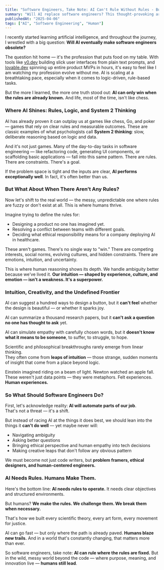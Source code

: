 ```yaml
---
title: "Software Engineers, Take Note: AI Can't Rule Without Rules - But We Can"
summary: "Will AI replace software engineers? This thought-provoking article explores where AI excels, where humans shine, and why intuition, creativity, and ambiguity still give software engineers a vital edge in the age of automation."
publishedAt: "2025-04-06"
tags: ["AI", "Software Engineering", "Human"]
---
```


I recently started learning artificial intelligence, and throughout the journey, I wrestled with a big question: **Will AI eventually make software engineers obsolete?**

The question hit home — it's the profession that puts food on my table. With tools like [v0.dev](https://v0.dev) building slick user interfaces from plain text prompts, and [lovable.dev](https://lovable.dev) spinning up entire product MVPs in hours, it's easy to feel like I am watching my profession evolve without me. AI is scaling at a breathtaking pace, especially when it comes to logic-driven, rule-based tasks.

But the more I learned, the more one truth stood out: **AI can only win when the rules are already known.** And life, most of the time, isn't like chess.

### Where AI Shines: Rules, Logic, and System 2 Thinking

AI has already proven it can outplay us at games like chess, Go, and poker — games that rely on clear rules and measurable outcomes. These are classic examples of what psychologists call **System 2 thinking**: slow, deliberate reasoning based on logic and data.

And it's not just games. Many of the day-to-day tasks in software engineering — like refactoring code, generating UI components, or scaffolding basic applications — fall into this same pattern. There are rules. There are constraints. There's a goal.

If the problem space is tight and the inputs are clear, **AI performs exceptionally well**. In fact, it's often better than us.

### But What About When There Aren’t Any Rules?

Now let's shift to the real world — the messy, unpredictable one where rules are fuzzy or don't exist at all. This is where humans thrive.

Imagine trying to define the rules for:

- Designing a product no one has imagined yet.
- Resolving a conflict between teams with different goals.
- Deciding what ethical responsibility means for a company deploying AI in healthcare.

These aren't games. There's no single way to "win." There are competing interests, social norms, evolving cultures, and hidden constraints. There are emotions, intuition, and uncertainty.

This is where human reasoning shows its depth. We handle ambiguity better because we've lived it. **Our intuition — shaped by experience, culture, and emotion — isn't a weakness. It's a superpower.**

### Intuition, Creativity, and the Undefined Frontier

AI can suggest a hundred ways to design a button, but it **can't feel** whether the design is beautiful — or whether it sparks joy.

AI can summarize a thousand research papers, but it **can't ask a question no one has thought to ask** yet.

AI can simulate empathy with carefully chosen words, but it **doesn't know what it means to be someone**, to suffer, to struggle, to hope.

Scientific and philosophical breakthroughs rarely emerge from linear thinking.  
They often come from **leaps of intuition** — those strange, sudden moments of insight that come from a place beyond logic.

Einstein imagined riding on a beam of light. Newton watched an apple fall. These weren't just data points — they were metaphors. Felt experiences. **Human experiences.**

### So What Should Software Engineers Do?

First, let's acknowledge reality: **AI will automate parts of our job**.  
That's not a threat — it's a shift.

But instead of racing AI at the things it does best, we should lean into the things it **can't do well** — yet maybe never will:

- Navigating ambiguity
- Asking better questions
- Bringing ethical perspective and human empathy into tech decisions
- Making creative leaps that don't follow any obvious pattern

We must become not just code writers, but **problem framers, ethical designers, and human-centered engineers.**

### AI Needs Rules. Humans Make Them.

Here's the bottom line: **AI needs rules to operate.** It needs clear objectives and structured environments.

But humans? **We make the rules. We challenge them. We break them when necessary.**

That's how we built every scientific theory, every art form, every movement for justice.

AI can go fast — but only where the path is already paved. **Humans blaze new trails.** And in a world that's constantly changing, that matters more than ever.

So software engineers, take note: **AI can rule where the rules are fixed.** But in the wild, messy world beyond the code — where purpose, meaning, and innovation live — **humans still lead**.
